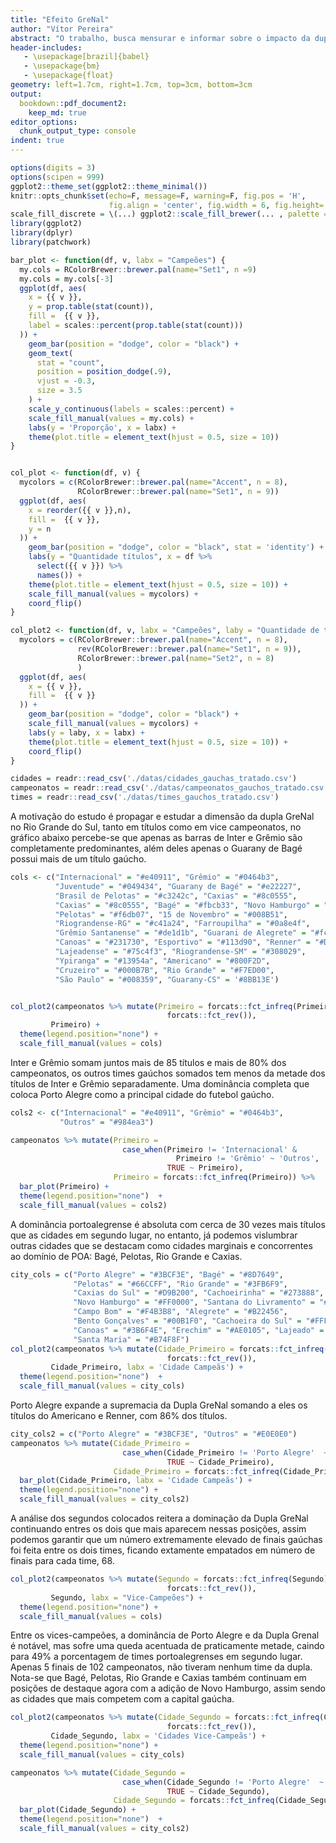 ```yaml
---
title: "Efeito GreNal"
author: "Vítor Pereira"
abstract: "O trabalho, busca mensurar e informar sobre o impacto da dupla GreNal e de Porto Alegre no futebol gaúcho, também buscando verificar quais as outras cidades polos do Futebol. Para fins de investigação, também analisaremos um mundo hipotético no qual a dupla GreNal simplesmente seria extinta ou removida suas colocações para podermos ter uma noção do tamanho do impacto da dissolução de suas maiores potenciais. "
header-includes:
   - \usepackage[brazil]{babel}
   - \usepackage{bm}
   - \usepackage{float}
geometry: left=1.7cm, right=1.7cm, top=3cm, bottom=3cm
output:
  bookdown::pdf_document2:
    keep_md: true
editor_options:
  chunk_output_type: console
indent: true
---
```




```r
options(digits = 3)  
options(scipen = 999)
ggplot2::theme_set(ggplot2::theme_minimal()) 
knitr::opts_chunk$set(echo=F, message=F, warning=F, fig.pos = 'H', 
                      fig.align = 'center', fig.width = 6, fig.height= 3.5)
scale_fill_discrete = \(...) ggplot2::scale_fill_brewer(... , palette = "Set2") 
library(ggplot2)
library(dplyr)
library(patchwork)
```


```r
bar_plot <- function(df, v, labx = "Campeões") {
  my.cols = RColorBrewer::brewer.pal(name="Set1", n =9)
  my.cols = my.cols[-3]
  ggplot(df, aes(
    x = {{ v }},
    y = prop.table(stat(count)),
    fill =  {{ v }},
    label = scales::percent(prop.table(stat(count)))
  )) +
    geom_bar(position = "dodge", color = "black") +
    geom_text(
      stat = "count",
      position = position_dodge(.9),
      vjust = -0.3,
      size = 3.5
    ) +
    scale_y_continuous(labels = scales::percent) +
    scale_fill_manual(values = my.cols) +
    labs(y = 'Proporção', x = labx) +
    theme(plot.title = element_text(hjust = 0.5, size = 10))
}


col_plot <- function(df, v) {
  mycolors = c(RColorBrewer::brewer.pal(name="Accent", n = 8), 
               RColorBrewer::brewer.pal(name="Set1", n = 9))
  ggplot(df, aes(
    x = reorder({{ v }},n),
    fill =  {{ v }},
    y = n
  )) +
    geom_bar(position = "dodge", color = "black", stat = 'identity') +
    labs(y = "Quantidade títulos", x = df %>%
      select({{ v }}) %>%
      names()) +
    theme(plot.title = element_text(hjust = 0.5, size = 10)) +
    scale_fill_manual(values = mycolors) +
    coord_flip()
}

col_plot2 <- function(df, v, labx = "Campeões", laby = "Quantidade de títulos") {
  mycolors = c(RColorBrewer::brewer.pal(name="Accent", n = 8),
               rev(RColorBrewer::brewer.pal(name="Set1", n = 9)),
               RColorBrewer::brewer.pal(name="Set2", n = 8)
               )
  ggplot(df, aes(
    x = {{ v }},
    fill =  {{ v }}
  )) +
    geom_bar(position = "dodge", color = "black") +
    scale_fill_manual(values = mycolors) +
    labs(y = laby, x = labx) +
    theme(plot.title = element_text(hjust = 0.5, size = 10)) +
    coord_flip()
}
```




```r
cidades = readr::read_csv('./datas/cidades_gauchas_tratado.csv')
campeonatos = readr::read_csv('./datas/campeonatos_gauchos_tratado.csv')
times = readr::read_csv('./datas/times_gauchos_tratado.csv')
```


\section{Motivação}

A motivação do estudo é propagar e estudar a dimensão da dupla GreNal no Rio 
Grande do Sul, tanto em títulos como em vice campeonatos, no gráfico abaixo 
percebe-se que apenas as barras de Inter e Grêmio são completamente predominantes,
além deles apenas o Guarany de Bagé possui mais de um título gaúcho.

```r
cols <- c("Internacional" = "#e40911", "Grêmio" = "#0464b3", 
          "Juventude" = "#049434", "Guarany de Bagé" = "#e22227",
          "Brasil de Pelotas" = "#c3242c", "Caxias" = "#8c0555",
          "Caxias" = "#8c0555", "Bagé" = "#fbcb33", "Novo Hamburgo" = "#0494dc",
          "Pelotas" = "#f6db07", "15 de Novembro" = "#008B51", 
          "Riograndense-RG" = "#c41a24", "Farroupilha" = "#0a8e4f",
          "Grêmio Santanense" = "#de1d1b", "Guarani de Alegrete" = "#fc140c",
          "Canoas" = "#231730", "Esportivo" = "#113d90", "Renner" = "#D3241B", 
          "Lajeadense" = "#75c4f3", "Riograndense-SM" = "#308029",
          "Ypiranga" = "#13954a", "Americano" = "#800F2D", 
          "Cruzeiro" = "#000B7B", "Rio Grande" = "#F7ED00", 
          "São Paulo" = "#008359", "Guarany-CS" = '#8BB13E') 


col_plot2(campeonatos %>% mutate(Primeiro = forcats::fct_infreq(Primeiro) %>% 
                                   forcats::fct_rev()), 
         Primeiro) +
  theme(legend.position="none") +
  scale_fill_manual(values = cols)
```

Inter e Grêmio somam juntos mais de 85 títulos e mais de 80% dos campeonatos, 
os outros times gaúchos somados tem menos da metade dos títulos de Inter e Grêmio
separadamente. Uma dominância completa que coloca Porto Alegre como a principal
cidade do futebol gaúcho.

```r
cols2 <- c("Internacional" = "#e40911", "Grêmio" = "#0464b3", 
           "Outros" = "#984ea3")

campeonatos %>% mutate(Primeiro = 
                         case_when(Primeiro != 'Internacional' & 
                                     Primeiro != 'Grêmio' ~ 'Outros',
                                   TRUE ~ Primeiro), 
                       Primeiro = forcats::fct_infreq(Primeiro)) %>%
  bar_plot(Primeiro) +
  theme(legend.position="none")  +
  scale_fill_manual(values = cols2)
```

\section{Estudo}

A dominância portoalegrense é absoluta com cerca de 30 vezes mais títulos que as
cidades em segundo lugar, no entanto, já podemos vislumbrar outras
cidades que se destacam como cidades marginais e concorrentes ao domínio de POA:
Bagé, Pelotas, Rio Grande e Caxias. 

```r
city_cols = c("Porto Alegre" = "#3BCF3E", "Bagé" = "#8D7649", 
              "Pelotas" = "#66CCFF", "Rio Grande" = "#3FB6F9", 
              "Caxias do Sul" = "#D9B200", "Cachoeirinha" = "#273888",
              "Novo Hamburgo" = "#FF0000", "Santana do Livramento" = "#00923F",
              "Campo Bom" = "#F4B3B8", "Alegrete" = "#B22456", 
              "Bento Gonçalves" = "#00B1F0", "Cachoeira do Sul" = "#FFFF00",
              "Canoas" = "#3B6F4E", "Erechim" = "#AE0105", "Lajeado" = "#B7A690",
              "Santa Maria" = "#B74F8F")
col_plot2(campeonatos %>% mutate(Cidade_Primeiro = forcats::fct_infreq(Cidade_Primeiro) %>% 
                                   forcats::fct_rev()), 
         Cidade_Primeiro, labx = 'Cidade Campeãs') +
  theme(legend.position="none")  +
  scale_fill_manual(values = city_cols)
```

Porto Alegre expande a supremacia da Dupla GreNal somando a eles os títulos do 
Americano e Renner, com 86% dos títulos.

```r
city_cols2 = c("Porto Alegre" = "#3BCF3E", "Outros" = "#E0E0E0")
campeonatos %>% mutate(Cidade_Primeiro = 
                         case_when(Cidade_Primeiro != 'Porto Alegre'  ~ 'Outros',
                                   TRUE ~ Cidade_Primeiro), 
                       Cidade_Primeiro = forcats::fct_infreq(Cidade_Primeiro)) %>%
  bar_plot(Cidade_Primeiro, labx = 'Cidade Campeãs') +
  theme(legend.position="none") +
  scale_fill_manual(values = city_cols2)
```

A análise dos segundos colocados reitera a dominação da Dupla GreNal continuando
entres os dois que mais aparecem nessas posições, assim podemos garantir que um
número extremamente elevado de finais gaúchas foi feita entre os dois times, 
ficando extamente empatados em número de finais para cada time, 68.

```r
col_plot2(campeonatos %>% mutate(Segundo = forcats::fct_infreq(Segundo) %>% 
                                   forcats::fct_rev()), 
         Segundo, labx = "Vice-Campeões") +
  theme(legend.position="none") +
  scale_fill_manual(values = cols)
```

Entre os vices-campeões, a dominância de Porto Alegre e da Dupla Grenal é notável, 
mas sofre uma queda acentuada de praticamente metade, caindo para 49% a porcentagem
de times portoalegrenses em segundo lugar. Apenas 5 finais de 102 campeonatos, 
não tiveram nenhum time da dupla. Nota-se que Bagé, Pelotas, Rio Grande e Caxias 
também continuam em posições de destaque agora com a adição de Novo Hamburgo, 
assim sendo as cidades que mais competem com a capital gaúcha.

```r
col_plot2(campeonatos %>% mutate(Cidade_Segundo = forcats::fct_infreq(Cidade_Segundo) %>% 
                                   forcats::fct_rev()), 
         Cidade_Segundo, labx = 'Cidades Vice-Campeãs') +
  theme(legend.position="none") +
  scale_fill_manual(values = city_cols)
```


```r
campeonatos %>% mutate(Cidade_Segundo = 
                         case_when(Cidade_Segundo != 'Porto Alegre'  ~ 'Outros',
                                   TRUE ~ Cidade_Segundo), 
                       Cidade_Segundo = forcats::fct_infreq(Cidade_Segundo)) %>%
  bar_plot(Cidade_Segundo) +
  theme(legend.position="none")  +
  scale_fill_manual(values = city_cols2)
```

